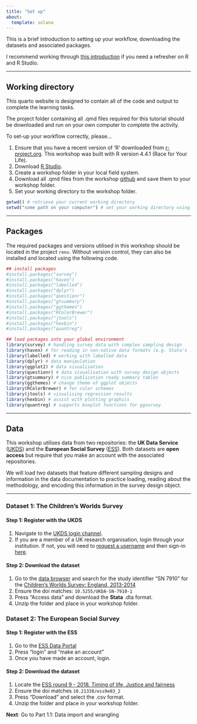 ```yaml
---
title: "Set up"
about:
  template: solana
---
```


This is a brief introduction to setting up your workflow, downloading the datasets and associated packages.

I recommend working through [this introduction](https://rstudio-education.github.io/hopr/basics.html) if you need a refresher on R and R Studio.

------------------------------------------------------------------------

## Working directory

This quarto website is designed to contain all of the code and output to complete the learning tasks.

The project folder containing all .qmd files required for this tutorial should be downloaded and run on your own computer to complete the activity.

To set-up your workflow correctly, please...

1.  Ensure that you have a recent version of 'R' downloaded from [r-project.org](https://www.r-project.org/). This workshop was built with R version 4.4.1 (Race for Your Life).
2.  Download [R Studio](https://posit.co/downloads/).
3.  Create a workshop folder in your local field system.
4.  Download all .qmd files from the workshop [github](https://github.com/mbunk) and save them to your workshop folder.
5.  Set your working directory to the workshop folder.

```r
getwd() # retrieve your current working directory
setwd("some path on your computer") # set your working directory using your personal file paths
```

------------------------------------------------------------------------

## Packages

The required packages and versions utilised in this workshop should be located in the project `renv`. Without version control, they can also be installed and located using the following code.

```r
## install packages
#install.packages("survey")
#install.packages("haven")
#install.packages("labelled")
#install.packages("dplyr")
#install.packages("questionr")
#install.packages("gtsummary")
#install.packages("ggthemes")
#install.packages("RColorBrewer")
#install.packages("jtools")
#install.packages("hexbin")
#install.packages("quantreg")

## load packages into your global environment
library(survey) # handling survey data with complex sampling design
library(haven) # for reading in non-native data formats (e.g. Stata's .dta files)
library(labelled) # working with labelled data
library(dplyr) # data manipulation
library(ggplot2) # data visualisation
library(questionr) # data visualisation with survey design objects
library(gtsummary) # nice publication ready summary tables
library(ggthemes) # change theme of ggplot objects
library(RColorBrewer) # for color schemes
library(jtools) # visualising regression results
library(hexbin) # assist with plotting graphics
library(quantreg) # supports boxplot functions for ggsurvey
```

------------------------------------------------------------------------

## Data

This workshop utilises data from two repositories: the **UK Data Service** ([UKDS](https://ukdataservice.ac.uk/find-data/access-conditions/open-access/)) and the **European Social Survey** ([ESS](https://www.europeansocialsurvey.org/)). Both datasets are **open access** but require that you make an account with the associated repositories.

We will load two datasets that feature different sampling designs and information in the data documentation to practice loading, reading about the methodology, and encoding this information in the survey design object.

------------------------------------------------------------------------

### Dataset 1: The Children's Worlds Survey

#### Step 1: Register with the UKDS

1.  Navigate to the [UKDS login channel](https://beta.ukdataservice.ac.uk/myaccount/login).
2.  If you are a member of a UK research organisation, login through your institution. If not, you will need to [request a username](https://beta.ukdataservice.ac.uk/myaccount/credentials) and then sign-in [here](https://idp.data-archive.ac.uk/idp/profile/SAML2/Redirect/SSO?execution=e1s1).

#### Step 2: Download the dataset

1.  Go to the [data browser](https://ukdataservice.ac.uk/find-data/browse/) and search for the study identifier "SN 7910" for the [Children's Worlds Survey: England, 2013-2014](https://beta.ukdataservice.ac.uk/datacatalogue/studies/study?id=7910)
2.  Ensure the doi matches: `10.5255/UKDA-SN-7910-1`
3.  Press "Access data" and download the **Stata** .dta format.
4.  Unzip the folder and place in your workshop folder.

### Dataset 2: The European Social Survey

#### Step 1: Register with the ESS

1.  Go to the [ESS Data Portal](https://ess.sikt.no/en/?tab=overview)
2.  Press "login" and "make an account"
3.  Once you have made an account, login.

#### Step 2: Download the dataset

1.  Locate the [ESS round 9 - 2018. Timing of life, Justice and fairness](https://ess.sikt.no/en/datafile/b2b0bf39-176b-4eca-8d26-3c05ea83d2cb/271?tab=0)
2.  Ensure the doi matches `10.21338/ess9e03_2`
3.  Press "Download" and select the .csv format.
4.  Unzip the folder and place in your workshop folder.

::: {.callout-note appearance="minimal" icon="false"}
**Next**: Go to Part 1.1: Data import and wrangling
:::
